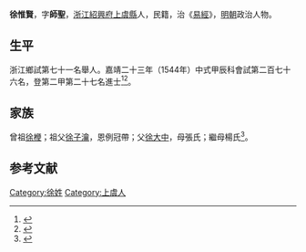 {{明清人物信息框
| 姓名 = 徐惟賢
| 原名 =
| 圖片名稱= 
| 圖片大小 =
| 圖片說明 = 
| 最高職務 =
| 國家 = 大明 
| 爵位 =
| 籍貫 = [[浙江|浙江]][[紹興府|紹興府]][[上虞縣|上虞縣]]
| 族裔 = 
| 字號 = 
| 諡號 =
| 出生日期 = 六月初一日
| 出生地點 = 
| 逝世日期 = 卒年不詳 
| 逝世地點 =
| 墓葬 =
| 配偶 = 莊氏
| 親屬 = 曾祖[[徐楩|徐楩]]，祖[[徐子瀹|徐子瀹]]，父[[徐大中|徐大中]]，母張氏；繼母楊氏
| 出身 =
* 嘉靖二十三年甲辰科進士出身
| 經歷 =
| 著作 = 
}}
'''徐惟賢'''{{BD|1511年||？年||}}，字'''師聖'''，[[浙江|浙江]][[紹興府|紹興府]][[上虞縣|上虞縣]]人，民籍，治《[[易經|易經]]》，[[明朝|明朝]]政治人物。

== 生平 ==
浙江鄉試第七十一名舉人。嘉靖二十三年（1544年）中式甲辰科會試第二百七十六名，登第二甲第二十七名進士<ref>{{Cite book|title=《皇明贡举考》卷五|author=[[张朝瑞|张朝瑞]]|publisher=《续修四库全书》史部第828册|year=|isbn=|location=|pages=}}</ref><ref>{{Cite book|title=贡举志五种 上|author=鲁小俊，江俊伟著|publisher=武汉大学出版社|year=2009|isbn=978-7-307-07043-1|location=武汉|pages=}}</ref>。

== 家族 ==
曾祖[[徐楩|徐楩]]；祖父[[徐子瀹|徐子瀹]]，恩例冠帶；父[[徐大中|徐大中]]，母張氏；繼母楊氏<ref>{{Cite book|title=天一阁藏明代科举录选刊 登科录 点校本|author=龚延明主编|publisher=宁波出版社|year=2016|isbn=978-7-5526-2320-8|location=宁波|pages=|quote=《天一閣藏明代科舉錄選刊.登科錄》之《嘉靖二十三年甲辰科進士登科錄》}}</ref>。

==参考文献==
{{reflist}}

{{嘉靖二十三年甲辰科殿試金榜}}

{{Authority control}}
{{DEFAULTSORT:X}}
[[Category:徐姓|Category:徐姓]]
[[Category:上虞人|Category:上虞人]]


{{明朝人物小作品}}